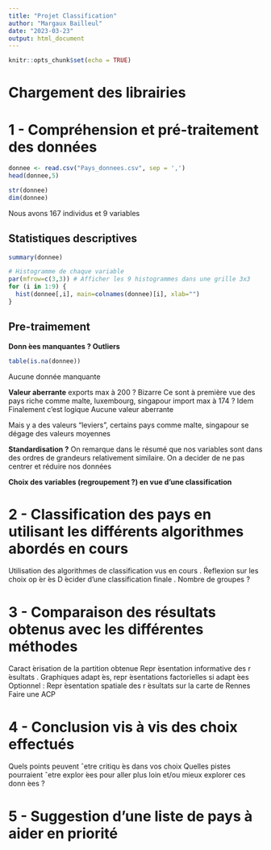 ```yaml
---
title: "Projet Classification"
author: "Margaux Bailleul"
date: "2023-03-23"
output: html_document
---
```


```r
knitr::opts_chunk$set(echo = TRUE)
```

# Chargement des librairies


# 1 - Compréhension et pré-traitement des données

```r
donnee <- read.csv("Pays_donnees.csv", sep = ',')
head(donnee,5)

```

```r
str(donnee)
dim(donnee)
```

Nous avons 167 individus et 9 variables

## Statistiques descriptives 

```r
summary(donnee)

```

```r
# Histogramme de chaque variable
par(mfrow=c(3,3)) # Afficher les 9 histogrammes dans une grille 3x3
for (i in 1:9) {
  hist(donnee[,i], main=colnames(donnee)[i], xlab="")
}
```

## Pre-traimement 
**Donn ́ees manquantes ? Outliers **
```r
table(is.na(donnee))
```
Aucune donnée manquante 

**Valeur aberrante**
exports max à 200 ? Bizarre 
Ce sont à première vue des pays riche comme malte, luxembourg, singapour
import max à 174 ? Idem
Finalement c'est logique 
Aucune valeur aberrante 


Mais y a des valeurs "leviers", certains pays comme malte, singapour se dégage des valeurs moyennes 

**Standardisation ?**
On remarque dans le résumé que nos variables sont dans des ordres de grandeurs relativement similaire. 
On a decider de ne pas centrer et réduire nos données 

**Choix des variables (regroupement ?) en vue d’une classification**


# 2 - Classification des pays en utilisant les différents algorithmes abordés en cours

Utilisation des algorithmes de classification vus en cours
. Ŕeflexion sur les choix op ́er ́es
D ́ecider d’une classification finale
. Nombre de groupes ?

# 3 - Comparaison des résultats obtenus avec les différentes méthodes

Caract ́erisation de la partition obtenue
Repr ́esentation informative des r ́esultats
. Graphiques adapt ́es, repr ́esentations factorielles si adapt ́ees
Optionnel : Repr ́esentation spatiale des r ́esultats sur la carte de
Rennes
Faire une ACP

# 4 - Conclusion vis à vis des choix effectués

Quels points peuvent ˆetre critiqu ́es dans vos choix
Quelles pistes pourraient ˆetre explor ́ees pour aller plus loin et/ou
mieux explorer ces donn ́ees ?

# 5 - Suggestion d'une liste de pays à aider en priorité





